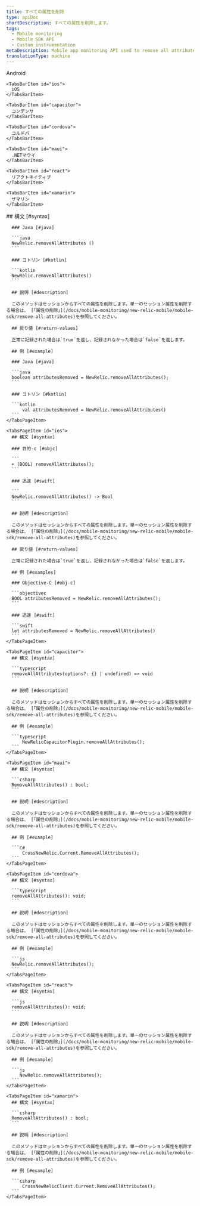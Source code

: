 ```yaml
---
title: すべての属性を削除
type: apiDoc
shortDescription: すべての属性を削除します。
tags:
  - Mobile monitoring
  - Mobile SDK API
  - Custom instrumentation
metaDescription: Mobile app monitoring API used to remove all attributes.
translationType: machine
---
```


<Tabs>
  <TabsBar>
    <TabsBarItem id="android">
      Android
    </TabsBarItem>

    <TabsBarItem id="ios">
      iOS
    </TabsBarItem>

    <TabsBarItem id="capacitor">
      コンデンサ
    </TabsBarItem>

    <TabsBarItem id="cordova">
      コルドバ
    </TabsBarItem>

    <TabsBarItem id="maui">
      .NETマウイ
    </TabsBarItem>

    <TabsBarItem id="react">
      リアクトネイティブ
    </TabsBarItem>

    <TabsBarItem id="xamarin">
      ザマリン
    </TabsBarItem>
  </TabsBar>

  <TabsPages>
    <TabsPageItem id="android">
      ## 構文 [#syntax]

      ### Java [#java]

      ```java
      NewRelic.removeAllAttributes ()
      ```

      ### コトリン [#kotlin]

      ```kotlin
      NewRelic.removeAllAttributes()
      ```

      ## 説明 [#description]

      このメソッドはセッションからすべての属性を削除します。単一のセッション属性を削除する場合は、 [「属性の削除」](/docs/mobile-monitoring/new-relic-mobile/mobile-sdk/remove-all-attributes)を参照してください。

      ## 戻り値 [#return-values]

      正常に記録された場合は`true`を返し、記録されなかった場合は`false`を返します。

      ## 例 [#example]

      ### Java [#java]

      ```java
      boolean attributesRemoved = NewRelic.removeAllAttributes();
      ```

      ### コトリン [#kotlin]

      ```kotlin
          val attributesRemoved = NewRelic.removeAllAttributes()
      ```
    </TabsPageItem>

    <TabsPageItem id="ios">
      ## 構文 [#syntax]

      ### 目的-c [#objc]

      ```
      + (BOOL) removeAllAttributes();
      ```

      ### 迅速 [#swift]

      ```
      NewRelic.removeAllAttributes() -> Bool
      ```

      ## 説明 [#description]

      このメソッドはセッションからすべての属性を削除します。単一のセッション属性を削除する場合は、 [「属性の削除」](/docs/mobile-monitoring/new-relic-mobile/mobile-sdk/remove-all-attributes)を参照してください。

      ## 戻り値 [#return-values]

      正常に記録された場合は`true`を返し、記録されなかった場合は`false`を返します。

      ## 例 [#examples]

      ### Objective-C [#obj-c]

      ```objectivec
      BOOL attributesRemoved = NewRelic.removeAllAttributes();
      ```

      ### 迅速 [#swift]

      ```swift
      let attributesRemoved = NewRelic.removeAllAttributes()
      ```
    </TabsPageItem>

    <TabsPageItem id="capacitor">
      ## 構文 [#syntax]

      ```typescript
      removeAllAttributes(options?: {} | undefined) => void
      ```

      ## 説明 [#description]

      このメソッドはセッションからすべての属性を削除します。単一のセッション属性を削除する場合は、 [「属性の削除」](/docs/mobile-monitoring/new-relic-mobile/mobile-sdk/remove-all-attributes)を参照してください。

      ## 例 [#example]

      ```typescript
          NewRelicCapacitorPlugin.removeAllAttributes();
      ```
    </TabsPageItem>

    <TabsPageItem id="maui">
      ## 構文 [#syntax]

      ```csharp
      RemoveAllAttributes() : bool;
      ```

      ## 説明 [#description]

      このメソッドはセッションからすべての属性を削除します。単一のセッション属性を削除する場合は、 [「属性の削除」](/docs/mobile-monitoring/new-relic-mobile/mobile-sdk/remove-all-attributes)を参照してください。

      ## 例 [#example]

      ```C#
          CrossNewRelic.Current.RemoveAllAttributes();
      ```
    </TabsPageItem>

    <TabsPageItem id="cordova">
      ## 構文 [#syntax]

      ```typescript
      removeAllAttributes(): void;
      ```

      ## 説明 [#description]

      このメソッドはセッションからすべての属性を削除します。単一のセッション属性を削除する場合は、 [「属性の削除」](/docs/mobile-monitoring/new-relic-mobile/mobile-sdk/remove-all-attributes)を参照してください。

      ## 例 [#example]

      ```js
      NewRelic.removeAllAttributes();
      ```
    </TabsPageItem>

    <TabsPageItem id="react">
      ## 構文 [#syntax]

      ```js
      removeAllAttributes(): void;
      ```

      ## 説明 [#description]

      このメソッドはセッションからすべての属性を削除します。単一のセッション属性を削除する場合は、 [「属性の削除」](/docs/mobile-monitoring/new-relic-mobile/mobile-sdk/remove-all-attributes)を参照してください。

      ## 例 [#example]

      ```js
         NewRelic.removeAllAttributes();
      ```
    </TabsPageItem>

    <TabsPageItem id="xamarin">
      ## 構文 [#syntax]

      ```csharp
      RemoveAllAttributes() : bool;
      ```

      ## 説明 [#description]

      このメソッドはセッションからすべての属性を削除します。単一のセッション属性を削除する場合は、 [「属性の削除」](/docs/mobile-monitoring/new-relic-mobile/mobile-sdk/remove-all-attributes)を参照してください。

      ## 例 [#example]

      ```csharp
          CrossNewRelicClient.Current.RemoveAllAttributes();
      ```
    </TabsPageItem>
  </TabsPages>
</Tabs>